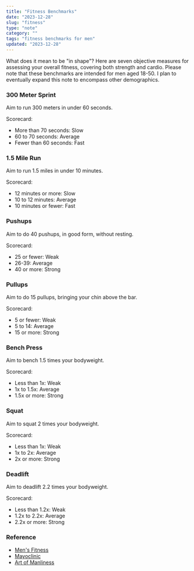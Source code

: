 ```yaml
---
title: "Fitness Benchmarks"
date: "2023-12-28"
slug: "fitness"
type: "note"
category: ""
tags: "fitness benchmarks for men"
updated: "2023-12-28"
---
```


What does it mean to be "in shape"? Here are seven objective measures for assessing your overall fitness, covering both strength and cardio. Please note that these benchmarks are intended for men aged 18-50. I plan to eventually expand this note to encompass other demographics.

### 300 Meter Sprint
Aim to run 300 meters in under 60 seconds.

Scorecard:
- More than 70 seconds: Slow
- 60 to 70 seconds: Average
- Fewer than 60 seconds: Fast

### 1.5 Mile Run
Aim to run 1.5 miles in under 10 minutes.

Scorecard:
- 12 minutes or more: Slow
- 10 to 12 minutes: Average
- 10 minutes or fewer: Fast

### Pushups
Aim to do 40 pushups, in good form, without resting.

Scorecard:
- 25 or fewer: Weak
- 26-39: Average
- 40 or more: Strong

### Pullups
Aim to do 15 pullups, bringing your chin above the bar.

Scorecard:
- 5 or fewer: Weak
- 5 to 14: Average
- 15 or more: Strong

### Bench Press
Aim to bench 1.5 times your bodyweight.

Scorecard:
- Less than 1x: Weak
- 1x to 1.5x: Average
- 1.5x or more: Strong

### Squat
Aim to squat 2 times your bodyweight.

Scorecard:
- Less than 1x: Weak
- 1x to 2x: Average
- 2x or more: Strong

### Deadlift
Aim to deadlift 2.2 times your bodyweight.

Scorecard:
- Less than 1.2x: Weak
- 1.2x to 2.2x: Average
- 2.2x or more: Strong

### Reference
- [Men's Fitness](https://www.menshealth.com/fitness/a19534622/fitness-level-tests/)
- [Mayoclinic](https://www.mayoclinic.org/healthy-lifestyle/fitness/in-depth/fitness/art-20046433)
- [Art of Manliness](https://www.artofmanliness.com/health-fitness/fitness/strength-benchmarks-for-men/)